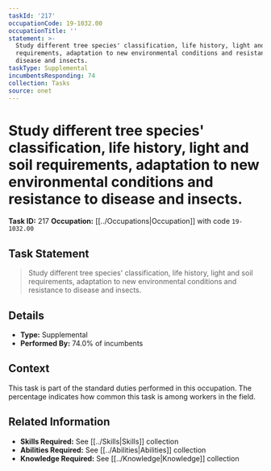 ```yaml
---
taskId: '217'
occupationCode: 19-1032.00
occupationTitle: ''
statement: >-
  Study different tree species' classification, life history, light and soil
  requirements, adaptation to new environmental conditions and resistance to
  disease and insects.
taskType: Supplemental
incumbentsResponding: 74
collection: Tasks
source: onet
---
```

# Study different tree species' classification, life history, light and soil requirements, adaptation to new environmental conditions and resistance to disease and insects.

**Task ID:** 217
**Occupation:** [[../Occupations|Occupation]] with code `19-1032.00`

## Task Statement

> Study different tree species' classification, life history, light and soil requirements, adaptation to new environmental conditions and resistance to disease and insects.

## Details

- **Type:** Supplemental
- **Performed By:** 74.0% of incumbents

## Context

This task is part of the standard duties performed in this occupation. The percentage indicates how common this task is among workers in the field.

## Related Information

- **Skills Required:** See [[../Skills|Skills]] collection
- **Abilities Required:** See [[../Abilities|Abilities]] collection
- **Knowledge Required:** See [[../Knowledge|Knowledge]] collection
